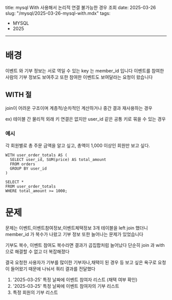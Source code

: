 title: mysql With 사용해서 논리적 연결 불가능한 경우 조회
date: 2025-03-26
slug: "/mysql/2025-03-26-mysql-with.mdx"
tags:
  - MYSQL
  - 2025
---

# 배경

이벤트 와 기부 정보는 서로 역일 수 있는 key 는 member_id 입니다
이벤트를 참여한 사람의 기부 정보도 보여주고 또한 참여한 이벤트도 보여달라는
요청이 왔습니다

## WITH 절
join이 어려운 구조이며
계층적/순차적인 계산하거나 중간 결과 재사용하는 경우

ex) 테이블 간 물리적 외래 키 연결은 없지만
user_id 같은 공통 키로 묶을 수 있는 경우

### 예시
각 회원별로 총 주문 금액을 알고 싶고,
총액이 1,000 이상인 회원만 보고 싶다.
```
WITH user_order_totals AS (
  SELECT user_id, SUM(price) AS total_amount
  FROM orders
  GROUP BY user_id
)

SELECT *
FROM user_order_totals
WHERE total_amount >= 1000;
```
#  문제

문제는 이벤트,이벤트참여정보,이벤트체택정보 3개 테이블을 left join 했더니
member_id 가 복수가 나왔고 기부 정보 또한 늘어나는 문제가 있었습니다

기부도 복수, 이벤트 참여도 복수라면 결과가 곱집합처럼 늘어났다
단순히 join 과 with 으로 해결할 수 없고 더 복잡해졌다

결국 요청한 사용자가 기부를 많이한 기부자나,채택이 된 경우 등 보고 싶은 욕구로
요청이 들어왔기 때문에 나눠서 쿼리 결과를 전달했다

1.  '2025-03-25' 특정 날짜에 이벤트 참여자 리스트 (채택 여부 확인)
2.  '2025-03-25' 특정 날짜에 이벤트 참여자의 기부 리스트
3.  특정 회원의 기부 리스트

